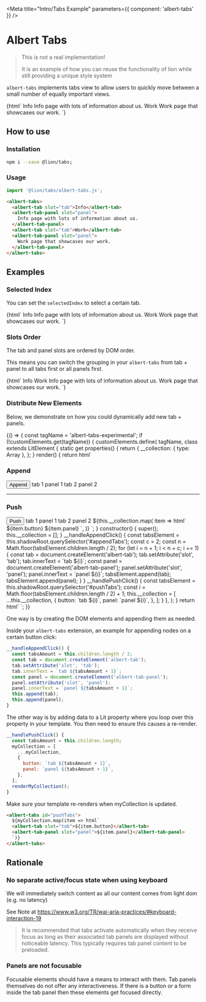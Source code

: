 

<Meta title="Intro/Tabs Example" parameters={{ component: 'albert-tabs' }} />

# Albert Tabs

> This is not a real implementation!
>
> It is an example of how you can reuse the functionality of lion while still providing a unique style system


`albert-tabs` implements tabs view to allow users to quickly move between a small number of equally important views.

<Preview>
  <Story name="default">
    {html`
      <albert-tabs>
        <albert-tab slot="tab">Info</albert-tab>
        <albert-tab-panel slot="panel">
          Info page with lots of information about us.
        </albert-tab-panel>
        <albert-tab slot="tab">Work</albert-tab>
        <albert-tab-panel slot="panel">
          Work page that showcases our work.
        </albert-tab-panel>
      </albert-tabs>
    `}
  </Story>
</Preview>

## How to use

### Installation

```sh
npm i --save @lion/tabs;
```

### Usage

```js
import '@lion/tabs/albert-tabs.js';
```

```html
<albert-tabs>
  <albert-tab slot="tab">Info</albert-tab>
  <albert-tab-panel slot="panel">
    Info page with lots of information about us.
  </albert-tab-panel>
  <albert-tab slot="tab">Work</albert-tab>
  <albert-tab-panel slot="panel">
    Work page that showcases our work.
  </albert-tab-panel>
</albert-tabs>
```

## Examples

### Selected Index

You can set the `selectedIndex` to select a certain tab.

<Preview>
  <Story name="Selected index">
    {html`
      <albert-tabs .selectedIndex=${1}>
        <albert-tab slot="tab">Info</albert-tab>
        <albert-tab-panel slot="panel">
          Info page with lots of information about us.
        </albert-tab-panel>
        <albert-tab slot="tab">Work</albert-tab>
        <albert-tab-panel slot="panel">
          Work page that showcases our work.
        </albert-tab-panel>
      </albert-tabs>
    `}
  </Story>
</Preview>

### Slots Order

The tab and panel slots are ordered by DOM order.

This means you can switch the grouping in your `albert-tabs` from tab + panel to all tabs first or all panels first.

<Preview>
  <Story name="Slots order">
    {html`
      <albert-tabs>
        <albert-tab slot="tab">Info</albert-tab>
        <albert-tab slot="tab">Work</albert-tab>
        <albert-tab-panel slot="panel">
          Info page with lots of information about us.
        </albert-tab-panel>
        <albert-tab-panel slot="panel">
          Work page that showcases our work.
        </albert-tab-panel>
      </albert-tabs>
    `}
  </Story>
</Preview>

### Distribute New Elements

Below, we demonstrate on how you could dynamically add new tab + panels.

<Story name="Distribute new elements">
  {() => {
    const tagName = 'albert-tabs-experimental';
    if (!customElements.get(tagName)) {
      customElements.define(
        tagName,
        class extends LitElement {
          static get properties() {
            return {
              __collection: { type: Array },
            };
          }
          render() {
            return html`
              <h3>Append</h3>
              <button @click="${this.__handleAppendClick}">
                Append
              </button>
              <albert-tabs id="appendTabs">
                <albert-tab slot="tab">tab 1</albert-tab>
                <albert-tab-panel slot="panel">panel 1</albert-tab-panel>
                <albert-tab slot="tab">tab 2</albert-tab>
                <albert-tab-panel slot="panel">panel 2</albert-tab-panel>
              </albert-tabs>
              <hr />
              <h3>Push</h3>
              <button @click="${this.__handlePushClick}">
                Push
              </button>
              <albert-tabs id="pushTabs">
                <albert-tab slot="tab">tab 1</albert-tab>
                <albert-tab-panel slot="panel">panel 1</albert-tab-panel>
                <albert-tab slot="tab">tab 2</albert-tab>
                <albert-tab-panel slot="panel">panel 2</albert-tab-panel>
                ${this.__collection.map(
                  item => html`
                    <albert-tab slot="tab">${item.button}</albert-tab>
                    <albert-tab-panel slot="panel">${item.panel}</albert-tab-panel>
                  `,
                )}
              </albert-tabs>
            `;
          }
          constructor() {
            super();
            this.__collection = [];
          }
          __handleAppendClick() {
            const tabsElement = this.shadowRoot.querySelector('#appendTabs');
            const c = 2;
            const n = Math.floor(tabsElement.children.length / 2);
            for (let i = n + 1; i < n + c; i += 1) {
              const tab = document.createElement('albert-tab');
              tab.setAttribute('slot', 'tab');
              tab.innerText = `tab ${i}`;
              const panel = document.createElement('albert-tab-panel');
              panel.setAttribute('slot', 'panel');
              panel.innerText = `panel ${i}`;
              tabsElement.append(tab);
              tabsElement.append(panel);
            }
          }
          __handlePushClick() {
            const tabsElement = this.shadowRoot.querySelector('#pushTabs');
            const i = Math.floor(tabsElement.children.length / 2) + 1;
            this.__collection = [
              ...this.__collection,
              {
                button: `tab ${i}`,
                panel: `panel ${i}`,
              },
            ];
          }
        },
      );
    }
    return html`
      <albert-tabs-experimental></albert-tabs-experimental>
    `;
  }}
</Story>

One way is by creating the DOM elements and appending them as needed.

Inside your `albert-tabs` extension, an example for appending nodes on a certain button click:

```js
__handleAppendClick() {
  const tabsAmount = this.children.length / 2;
  const tab = document.createElement('albert-tab');
  tab.setAttribute('slot', 'tab');
  tab.innerText = `tab ${tabsAmount + 1}`;
  const panel = document.createElement('albert-tab-panel');
  panel.setAttribute('slot', 'panel');
  panel.innerText = `panel ${tabsAmount + 1}`;
  this.append(tab);
  this.append(panel);
}
```

The other way is by adding data to a Lit property where you loop over this property in your template.
You then need to ensure this causes a re-render.

```js
__handlePushClick() {
  const tabsAmount = this.children.length;
  myCollection = [
    ...myCollection,
    {
      button: `tab ${tabsAmount + 1}`,
      panel: `panel ${tabsAmount + 1}`,
    },
  ];
  renderMyCollection();
}
```

Make sure your template re-renders when myCollection is updated.

```html
<albert-tabs id="pushTabs">
  ${myCollection.map(item => html`
  <albert-tab slot="tab">${item.button}</albert-tab>
  <albert-tab-panel slot="panel">${item.panel}</albert-tab-panel>
  `)}
</albert-tabs>
```

## Rationale

### No separate active/focus state when using keyboard

We will immediately switch content as all our content comes from light dom (e.g. no latency)

See Note at <https://www.w3.org/TR/wai-aria-practices/#keyboard-interaction-19>

> It is recommended that tabs activate automatically when they receive focus as long as their
> associated tab panels are displayed without noticeable latency. This typically requires tab
> panel content to be preloaded.

### Panels are not focusable

Focusable elements should have a means to interact with them. Tab panels themselves do not offer any interactiveness.
If there is a button or a form inside the tab panel then these elements get focused directly.
